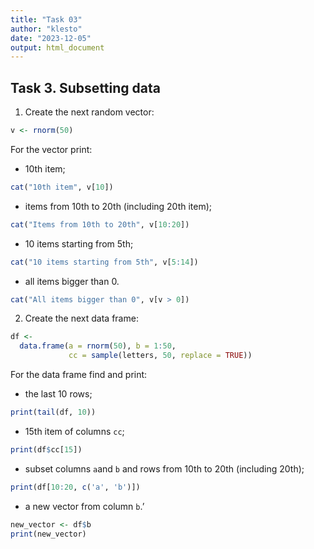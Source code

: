 ```yaml
---
title: "Task 03"
author: "klesto"
date: "2023-12-05"
output: html_document
---
```

## Task 3. Subsetting data

1. Create the next random vector:

```r
v <- rnorm(50)
```

For the vector print:

- 10th item;

```r
cat("10th item", v[10])
```

- items from 10th to 20th (including 20th item);

```r
cat("Items from 10th to 20th", v[10:20])
```

- 10 items starting from 5th;

```r
cat("10 items starting from 5th", v[5:14])
```

- all items bigger than 0.

```r
cat("All items bigger than 0", v[v > 0])
```


2. Create the next data frame:

```r
df <- 
  data.frame(a = rnorm(50), b = 1:50, 
             cc = sample(letters, 50, replace = TRUE))

```

For the data frame find and print:

- the last 10 rows;

```r
print(tail(df, 10))
```

- 15th item of columns `cc`;

```r
print(df$cc[15])
```

- subset columns `a`and `b` and rows from 10th to 20th (including 20th);

```r
print(df[10:20, c('a', 'b')])
```

- a new vector from column `b`.'

```r
new_vector <- df$b
print(new_vector)
```